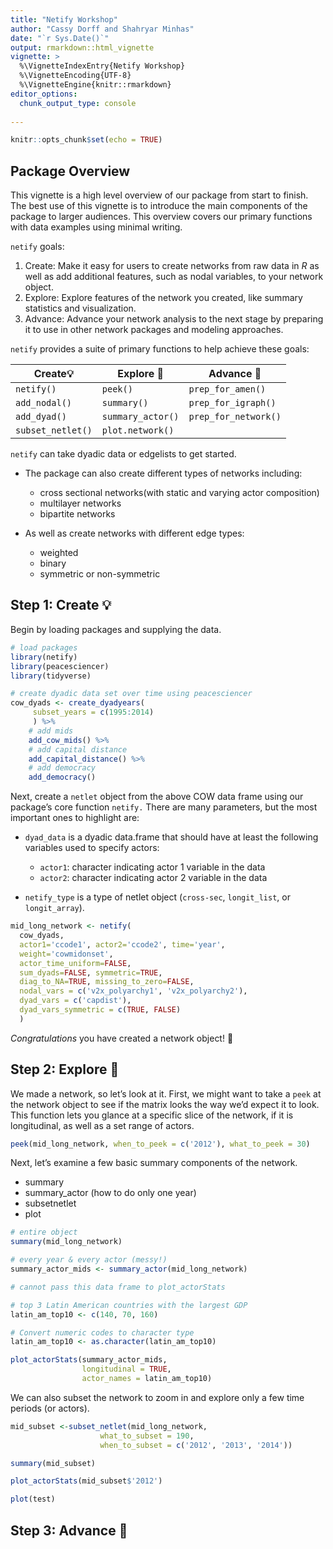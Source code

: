 ```yaml
---
title: "Netify Workshop"
author: "Cassy Dorff and Shahryar Minhas"
date: "`r Sys.Date()`"
output: rmarkdown::html_vignette
vignette: >
  %\VignetteIndexEntry{Netify Workshop}
  %\VignetteEncoding{UTF-8}
  %\VignetteEngine{knitr::rmarkdown}
editor_options:
  chunk_output_type: console
  
---
```


```r
knitr::opts_chunk$set(echo = TRUE)
```

##  Package Overview 

This vignette is a high level overview of our package from start to finish. The best use of this vignette is to introduce the main components of the package to larger audiences. This overview covers our primary functions with data examples using minimal writing. 

`netify` goals: 

  (1) Create: Make it easy for users to create networks from raw data in $R$ as well as add additional features, such as nodal variables, to your network object.
  (2) Explore: Explore features of the network you created, like summary statistics and visualization. 
  (3) Advance:  Advance your network analysis to the next stage by preparing it to use in other network packages and modeling approaches. 
  
`netify` provides a suite of primary functions to help achieve these goals:

| Create💡  | Explore 🔎 | Advance ️🚀|
|---------|---------|---------|
| `netify()`  | `peek()`  | `prep_for_amen()`  |
| `add_nodal()` | `summary()`   | `prep_for_igraph()`  |
| `add_dyad()`  | `summary_actor()`  | `prep_for_network()`  |
| `subset_netlet()`  | `plot.network()`  |   | 

`netify` can take dyadic data or edgelists to get started. 

- The package can also create different types of networks including:

  - cross sectional networks(with static and varying actor composition)
  - multilayer networks
  - bipartite networks

- As well as create networks with different edge types:
  - weighted 
  - binary 
  - symmetric or non-symmetric 

## Step 1: Create 💡

Begin by loading packages and supplying the data.


```r
# load packages
library(netify)
library(peacesciencer)
library(tidyverse)

# create dyadic data set over time using peacesciencer
cow_dyads <- create_dyadyears( 
     subset_years = c(1995:2014)
     ) %>%
    # add mids
    add_cow_mids() %>%
    # add capital distance
    add_capital_distance() %>%
    # add democracy
    add_democracy()
```

Next, create a `netlet` object from the above COW data frame using our package's core function `netify.` There are many parameters, but the most important ones to highlight are:

- `dyad_data` is a dyadic data.frame that should have at least the following variables used to specify actors:

  - `actor1`: character indicating actor 1 variable in the data
  - `actor2`: character indicating actor 2 variable in the data
  
- `netify_type` is a type of netlet object (`cross-sec`, `longit_list`, or `longit_array`).

```r
mid_long_network <- netify(
  cow_dyads,
  actor1='ccode1', actor2='ccode2', time='year',
  weight='cowmidonset', 
  actor_time_uniform=FALSE,
  sum_dyads=FALSE, symmetric=TRUE,
  diag_to_NA=TRUE, missing_to_zero=FALSE,
  nodal_vars = c('v2x_polyarchy1', 'v2x_polyarchy2'),
  dyad_vars = c('capdist'),
  dyad_vars_symmetric = c(TRUE, FALSE)
  )
```

*Congratulations* you have created a network object! 🎉

## Step 2: Explore 🔎

We made a network, so let's look at it. First, we might want to take a `peek` at the network object to see if the matrix looks the way we'd expect it to look. This function lets you glance at a specific slice of the network, if it is longitudinal, as well as a set range of actors.

```r
peek(mid_long_network, when_to_peek = c('2012'), what_to_peek = 30)
```

Next, let's examine a few basic summary components of the network. 

- summary
- summary_actor (how to do only one year)
- subsetnetlet
- plot

```r
# entire object
summary(mid_long_network)

# every year & every actor (messy!)
summary_actor_mids <- summary_actor(mid_long_network)

# cannot pass this data frame to plot_actorStats

# top 3 Latin American countries with the largest GDP
latin_am_top10 <- c(140, 70, 160)

# Convert numeric codes to character type 
latin_am_top10 <- as.character(latin_am_top10)

plot_actorStats(summary_actor_mids, 
                longitudinal = TRUE,
                actor_names = latin_am_top10)
```

We can also subset the network to zoom in and explore only a few time periods (or actors).

```r
mid_subset <-subset_netlet(mid_long_network, 
                    what_to_subset = 190,
                    when_to_subset = c('2012', '2013', '2014'))

summary(mid_subset)

plot_actorStats(mid_subset$'2012')

plot(test)
```

## Step 3: Advance 🚀